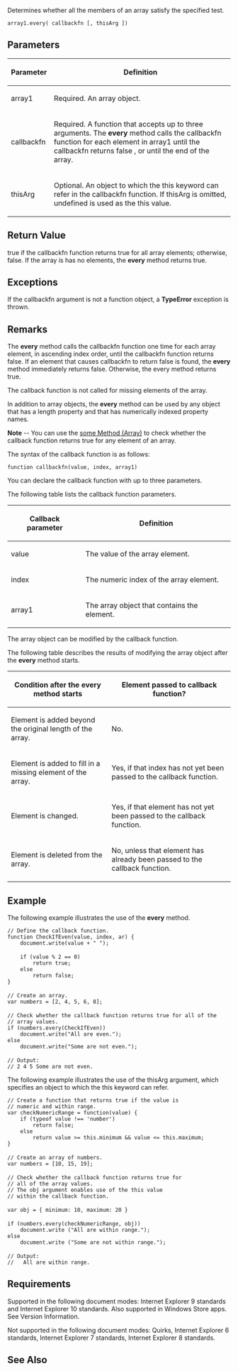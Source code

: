 Determines whether all the members of an array satisfy the specified test.

 array1.every( callbackfn [, thisArg ])

==Parameters==
{| class='wikitable'
|-
! Parameter
! Definition
|-
| array1
| Required. An array object.
|-
| callbackfn
| Required. A function that accepts up to three arguments. The '''every''' method calls the callbackfn function for each element in array1 until the callbackfn returns false , or until the end of the array.
|-
| thisArg
| Optional. An object to which the this keyword can refer in the callbackfn function. If thisArg is omitted, undefined is used as the this value.
|}

==Return Value==
true if the callbackfn function returns true for all array elements; otherwise, false. If the array is has no elements, the '''every''' method returns true.


==Exceptions==
If the callbackfn argument is not a function object, a '''TypeError''' exception is thrown.


==Remarks==
The '''every''' method calls the callbackfn function one time for each array element, in ascending index order, until the callbackfn function returns false. If an element that causes callbackfn to return false is found, the '''every''' method immediately returns false. Otherwise, the every method returns true.

The callback function is not called for missing elements of the array.

In addition to array objects, the '''every''' method can be used by any object that has a length property and that has numerically indexed property names.

'''Note''' -- You can use the [[Objects/Array/some|some Method (Array)]] to check whether the callback function returns true for any element of an array.

The syntax of the callback function is as follows:

<code>function callbackfn(value, index, array1)</code>

You can declare the callback function with up to three parameters.

The following table lists the callback function parameters.

{| class='wikitable'
|-
! Callback parameter
! Definition
|-
| value
| The value of the array element.
|-
| index
| The numeric index of the array element.
|-
| array1
| The array object that contains the element.
|}
The array object can be modified by the callback function.

The following table describes the results of modifying the array object after the '''every''' method starts.

{| class='wikitable'
|-
! Condition after the '''every''' method starts
! Element passed to callback function?
|-
| Element is added beyond the original length of the array.
| No.
|-
| Element is added to fill in a missing element of the array.
| Yes, if that index has not yet been passed to the callback function.
|-
| Element is changed.
| Yes, if that element has not yet been passed to the callback function.
|-
| Element is deleted from the array.
| No, unless that element has already been passed to the callback function.
|}

==Example==
The following example illustrates the use of the '''every''' method.

 // Define the callback function.
 function CheckIfEven(value, index, ar) {
     document.write(value + " ");
 
     if (value % 2 == 0)
         return true;
     else
         return false;
 }
 
 // Create an array.
 var numbers = [2, 4, 5, 6, 8];
 
 // Check whether the callback function returns true for all of the
 // array values.
 if (numbers.every(CheckIfEven))
     document.write("All are even.");
 else
     document.write("Some are not even.");
 
 // Output:
 // 2 4 5 Some are not even.
The following example illustrates the use of the thisArg argument, which specifies an object to which the this keyword can refer.

 // Create a function that returns true if the value is
 // numeric and within range.
 var checkNumericRange = function(value) {
     if (typeof value !== 'number')
         return false;
     else 
         return value &gt;= this.minimum &amp;&amp; value &lt;= this.maximum;
 }
 
 // Create an array of numbers.
 var numbers = [10, 15, 19];
 
 // Check whether the callback function returns true for
 // all of the array values.
 // The obj argument enables use of the this value
 // within the callback function.
 
 var obj = { minimum: 10, maximum: 20 }
 
 if (numbers.every(checkNumericRange, obj))
     document.write ("All are within range.");
 else
     document.write ("Some are not within range.");
 
 // Output:
 //   All are within range.

==Requirements==
Supported in the following document modes: Internet Explorer 9 standards and Internet Explorer 10 standards. Also supported in Windows Store apps. See Version Information.

Not supported in the following document modes: Quirks, Internet Explorer 6 standards, Internet Explorer 7 standards, Internet Explorer 8 standards.


==See Also==

              

              

              

              
